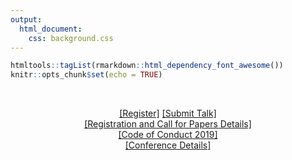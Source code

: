 ```yaml
---
output: 
  html_document:
    css: background.css
---
```


```r
htmltools::tagList(rmarkdown::html_dependency_font_awesome())
knitr::opts_chunk$set(echo = TRUE)
```


<center><a href='http://twitter.com/whyRconf'><i class='fa fa-twitter'></i></a>&nbsp;&nbsp;<a href='http://facebook.com/whyRconf/'><i class='fa fa-facebook'></i></a>&nbsp;&nbsp;<a href='https://github.com/WhyRFoundation'><i class='fa fa-github'></i></a>&nbsp;&nbsp;<br>

[[Register]](https://whyr.pl/2019/register/)
[[Submit Talk]](https://whyr.pl/2019/submit/) <br>
[[Registration and Call for Papers Details]](https://whyr.pl/2019/schedule.jpg) <br>
[[Code of Conduct 2019]](https://whyr.pl/2019/coc/) <br>
[[Conference Details]](https://whyr.pl/2019/onepager_small.jpg)</center>